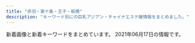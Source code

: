 ```yaml
---
title: "赤羽・東十条・王子・板橋"
description: "キーワード別にの巨乳アジアン・チャイナエステ嬢情報をまとめました。"
---
```


新着画像と新着キーワードをまとめています。
2021年06月17日の情報です。

<DmmAffiliateIns />
<KeywordTable
  shops={
    [
    {
        "station": "\u84ee\u6839\u99c5\u6771\u53e3",
        "name": "\u767e\u5408",
        "img_links": [
            "http://www.l-yuri.work/images/5.png",
            "http://www.l-yuri.work/images/tel.jpg",
            "http://www.l-yuri.work/images/staff_t.jpg",
            "http://www.l-yuri.work/staff/emi.jpg",
            "http://www.l-yuri.work/staff/miki.jpg",
            "http://www.l-yuri.work/images/tg.jpg",
            "http://www.l-yuri.work/images/h_line.jpg",
            "http://www.l-yuri.work/img/emi1.jpg",
            "http://www.l-yuri.work/images/sys.png",
            "http://www.l-yuri.work/images/int2.png",
            "http://www.l-yuri.work/images/head.jpg",
            "http://www.l-yuri.work/img/rina1.jpg",
            "http://www.l-yuri.work/images/mobile.jpg",
            "http://www.l-yuri.work/images/int1.png",
            "http://www.l-yuri.work/images/4.png",
            "http://www.l-yuri.work/staff/aki.jpg",
            "http://www.l-yuri.work/images/2.png",
            "http://www.l-yuri.work/images/s1.png",
            "http://www.l-yuri.work/staff/kaori.jpg",
            "http://www.l-yuri.work/images/3.png",
            "http://www.l-yuri.work/images/news.png",
            "http://www.l-yuri.work/images/interior_t.jpg",
            "http://www.l-yuri.work/img/kaori1.jpg",
            "http://www.l-yuri.work/img/aki1.jpg",
            "http://www.l-yuri.work/images/1.png",
            "http://www.l-yuri.work/img/miki1.jpg",
            "http://www.l-yuri.work/staff/rina.jpg"
        ],
        "url": "http://www.l-yuri.work/",
        "keywords": {}
    },
    {
        "station": "JR\u8d64\u7fbd\u99c5\u5357\u53e3",
        "keywords": {},
        "url": "http://esthe-taiwanaroma.com/",
        "img_links": [
            "http://esthe-taiwanaroma.com/img/emi001.jpg",
            "http://esthe-taiwanaroma.com/img/erika01.jpg",
            "http://esthe-taiwanaroma.com/img/head_img.png",
            "http://esthe-taiwanaroma.com/img/iphone.png",
            "http://esthe-taiwanaroma.com/img/hina.jpg",
            "http://esthe-taiwanaroma.com/img/topbg02.jpg",
            "http://esthe-taiwanaroma.com/img/mask01.jpg",
            "http://esthe-taiwanaroma.com/img/kasumi.jpg",
            "http://esthe-taiwanaroma.com/img/corona-4.jpg",
            "http://esthe-taiwanaroma.com/img/4ugai.png",
            "http://esthe-taiwanaroma.com/img/1purazuma.png",
            "http://esthe-taiwanaroma.com/img/corona-3.jpg",
            "http://esthe-taiwanaroma.com/img/miyu.jpg",
            "http://esthe-taiwanaroma.com/img/mami03.png",
            "http://esthe-taiwanaroma.com/img/mika2.jpg",
            "http://esthe-taiwanaroma.com/img/mask04.jpg",
            "http://esthe-taiwanaroma.com/img/aoi.jpg",
            "http://esthe-taiwanaroma.com/img/3kenon.png",
            "http://esthe-taiwanaroma.com/img/mask03.jpg",
            "http://esthe-taiwanaroma.com/img/sara002.jpg",
            "http://esthe-taiwanaroma.com/img/mask02.jpg",
            "http://esthe-taiwanaroma.com/img/mask05.jpg",
            "http://esthe-taiwanaroma.com/img/ami.jpg",
            "http://esthe-taiwanaroma.com/img/photo_01.jpg",
            "http://esthe-taiwanaroma.com/img/pagetop.png",
            "http://esthe-taiwanaroma.com/img/corona-5.jpg",
            "http://esthe-taiwanaroma.com/img/yuki.jpg",
            "http://esthe-taiwanaroma.com/img/2biore.png",
            "http://esthe-taiwanaroma.com/img/mami.jpg",
            "http://esthe-taiwanaroma.com/img/anna.png",
            "http://esthe-taiwanaroma.com/img/sara2.jpg",
            "http://esthe-taiwanaroma.com/img/corona-2.jpg",
            "http://esthe-taiwanaroma.com/img/tel_img.png"
        ],
        "name": "\u53f0\u6e7e\u30a2\u30ed\u30de"
    },
    {
        "keywords": {
            "C": 15,
            "E": 6,
            "86": 8,
            "85": 2,
            "87": 6,
            "D": 10
        },
        "img_links": [
            "http://www.cocosia.work/staff/mao1.jpg",
            "http://www.cocosia.work/img/int3_sp.jpg",
            "http://www.cocosia.work/staff/hina.jpg",
            "http://www.cocosia.work/staff/yuyu1.jpg",
            "http://www.cocosia.work/img/int2_sp.jpg",
            "http://www.cocosia.work/img/int1_sp.jpg",
            "http://www.cocosia.work/img/i_tel.png",
            "http://www.cocosia.work/img/concept_sp.jpg",
            "http://www.cocosia.work/staff/rea1.jpg",
            "http://www.cocosia.work/staff/mao.jpg",
            "http://www.cocosia.work/img/int3.jpg",
            "http://www.cocosia.work/staff/mika.jpg",
            "http://www.cocosia.work/img/bn_contact.jpg",
            "http://www.cocosia.work/staff/rea.jpg",
            "http://www.cocosia.work/staff/riya.jpg",
            "http://www.cocosia.work/img/bn_howto.jpg",
            "http://www.cocosia.work/staff/mika1.jpg",
            "http://www.cocosia.work/img/int2.jpg",
            "http://www.cocosia.work/img/bn_howto_sp.jpg",
            "http://www.cocosia.work/img/concept.jpg",
            "http://www.cocosia.work/img/bn_contact_sp.jpg",
            "http://www.cocosia.work/staff/hina1.jpg",
            "http://www.cocosia.work/staff/riya1.jpg",
            "http://www.cocosia.work/img/header_info.png",
            "http://www.cocosia.work/img/int1.jpg",
            "http://www.cocosia.work/staff/yuyu.jpg"
        ],
        "url": "http://www.cocosia.work/",
        "station": "JR\u8d64\u7fbd\u99c5\u897f\u53e3",
        "name": "Cocosia \uff5e\u30b3\u30b3\u30b7\u30a2\uff5e"
    },
    {
        "img_links": [
            "http://coconat.work/images/staff_t.jpg",
            "http://coconat.work/images/m-head01.jpg",
            "http://coconat.work/images/m-top004.jpg",
            "http://coconat.work/staff/yuyu1.jpg",
            "http://coconat.work/images/news_t.jpg",
            "http://coconat.work/staff/rina1.jpg",
            "http://coconat.work/images/interior_t.jpg",
            "http://coconat.work/staff/ayaka1.jpg",
            "http://coconat.work/staff/yuko1.jpg",
            "http://coconat.work/images/news.jpg",
            "http://coconat.work/images/call.png"
        ],
        "keywords": {
            "85": 5,
            "D": 10,
            "87": 5,
            "86": 10,
            "E": 5,
            "C": 5
        },
        "url": "http://coconat.work/",
        "station": "JR\u8d64\u7fbd\u99c5\u6771\u53e3",
        "name": "\u30b3\u30b3\u30ca\u30c3\u30c4"
    },
    {
        "name": "\u83ef\u8276",
        "station": "JR\u8d64\u7fbd\u99c5\u6771\u53e3",
        "url": "http://www.kaen.relaxmens.com/",
        "keywords": {
            "D": 6,
            "C": 30,
            "86": 6,
            "E": 6,
            "87": 6,
            "85": 30
        },
        "img_links": [
            "http://www.kaen.relaxmens.com/files/007.jpg",
            "http://www.kaen.relaxmens.com/images/acc2.jpg",
            "http://www.kaen.relaxmens.com/images/img_tel.png",
            "http://www.kaen.relaxmens.com/images/tit_new.png",
            "http://www.kaen.relaxmens.com/images/acc1.jpg",
            "http://www.kaen.relaxmens.com/images/maining.jpg",
            "http://www.kaen.relaxmens.com/images/kanban.jpg",
            "http://www.kaen.relaxmens.com/files/009.jpg",
            "http://www.kaen.relaxmens.com/images/acc4.jpg",
            "http://www.kaen.relaxmens.com/images/sp_tit_new.png",
            "http://www.kaen.relaxmens.com/files/005.jpg",
            "http://www.kaen.relaxmens.com/images/acc3.jpg",
            "http://www.kaen.relaxmens.com/images/sp_top.jpg",
            "http://www.kaen.relaxmens.com/images/acc5.jpg",
            "http://www.kaen.relaxmens.com/images/top.jpg",
            "http://www.kaen.relaxmens.com/files/008.jpg",
            "http://www.kaen.relaxmens.com/files/002.jpg",
            "http://www.kaen.relaxmens.com/files/006.jpg",
            "http://www.kaen.relaxmens.com/files/001.jpg",
            "http://www.kaen.relaxmens.com/images/tit_therapist.png",
            "http://www.kaen.relaxmens.com/images/sp_tit_therapist.png"
        ]
    },
    {
        "station": "\u5c3e\u4e45\u99c5",
        "keywords": {},
        "url": "https://nippori-massage.com/",
        "img_links": [
            "https://nippori-massage.com/images/main-sp.jpg",
            "https://nippori-massage.com/images/esthe2.jpg",
            "https://nippori-massage.com/footer/footer-tel.png",
            "https://nippori-massage.com/footer/footer-staff.png",
            "https://nippori-massage.com/images/qrcode.png",
            "https://nippori-massage.com//icon/facebook.png",
            "https://nippori-massage.com/images/header3.png",
            "https://nippori-massage.com/images/obi.jpg",
            "https://nippori-massage.com/icon/facebook.png",
            "https://nippori-massage.com/line/10min-coupon.png",
            "https://nippori-massage.com/room/room-l4.jpg",
            "https://nippori-massage.com/line/line-qr.png",
            "https://nippori-massage.com/images/main1.jpg",
            "https://nippori-massage.com/images/clear.png",
            "https://nippori-massage.com/mens-esthe/2021/04/15/sakura-s1.jpg",
            "https://nippori-massage.com/images/esthe4.jpg",
            "https://nippori-massage.com/images/esthe1.jpg",
            "https://nippori-massage.com/staff/sakura-l1.jpg",
            "https://nippori-massage.com/staff/sakura-s1.jpg",
            "https://nippori-massage.com/icon/twitter.png",
            "https://scdn.line-apps.com/n/line_add_friends/btn/ja.png",
            "https://nippori-massage.com/icon/line.png",
            "https://nippori-massage.com/images/line_friend.png",
            "https://nippori-massage.com/images/esthe3.jpg",
            "https://nippori-massage.com/room/room-l3.jpg",
            "https://nippori-massage.com/room/room-l1.jpg",
            "https://nippori-massage.com/room/room-l2.jpg",
            "https://nippori-massage.com/icon/yelp.png",
            "https://nippori-massage.com/footer/footer-line.png"
        ],
        "name": "\u56de\u697d\u82d1"
    },
    {
        "img_links": [
            "https://higashijujo-mensesthe.com/2019/08/10/kimi-s1.jpg",
            "https://higashijujo-mensesthe.com/menu/home.png",
            "https://higashijujo-mensesthe.com/staff/kimi-l1.jpg",
            "https://higashijujo-mensesthe.com/staff/kimi-s1.jpg",
            "https://higashijujo-mensesthe.com/button/blog.png",
            "https://higashijujo-mensesthe.com/icon/twitter.png",
            "https://higashijujo-mensesthe.com/images/main1.jpg",
            "https://higashijujo-mensesthe.com/room/esthe1.jpg",
            "https://higashijujo-mensesthe.com/staff/satomi-l1.jpg",
            "https://higashijujo-mensesthe.com/icon/yelp.png",
            "https://higashijujo-mensesthe.com/room/room-l3.jpg",
            "https://higashijujo-mensesthe.com/button/staff.png",
            "https://higashijujo-mensesthe.com/button/home.png",
            "https://higashijujo-mensesthe.com/menu/info.png",
            "https://higashijujo-mensesthe.com/staff/rika-l1.jpg",
            "https://higashijujo-mensesthe.com/staff/runa-s1.jpg",
            "https://higashijujo-mensesthe.com/staff/satomi-s1.jpg",
            "https://higashijujo-mensesthe.com/staff/rika-s1.jpg",
            "https://higashijujo-mensesthe.com/room/room-l1.jpg",
            "https://higashijujo-mensesthe.com/images/clear.png",
            "https://higashijujo-mensesthe.com/2019/08/23/satomi-s1.jpg",
            "https://higashijujo-mensesthe.com/images/qrcode.png",
            "https://higashijujo-mensesthe.com/icon/facebook.png",
            "https://higashijujo-mensesthe.com/staff/lime-s1.jpg",
            "https://higashijujo-mensesthe.com/images/footer-r.png",
            "https://higashijujo-mensesthe.com/images/main-sp.jpg",
            "https://higashijujo-mensesthe.com/images/header3.png",
            "https://higashijujo-mensesthe.com/room/esthe3.jpg",
            "https://higashijujo-mensesthe.com/2019/10/21/rika-s1.jpg",
            "https://higashijujo-mensesthe.com/2020/02/29/lime-s1.jpg",
            "https://higashijujo-mensesthe.com/staff/runa-l1.jpg",
            "https://higashijujo-mensesthe.com/icon/line.png",
            "https://higashijujo-mensesthe.com/room/esthe2.jpg",
            "https://higashijujo-mensesthe.com/staff/kimi-l2.jpg",
            "https://higashijujo-mensesthe.com/staff/kimi-s2.jpg",
            "https://higashijujo-mensesthe.com/room/room-l2.jpg",
            "https://higashijujo-mensesthe.com/images/footer-l.png",
            "https://higashijujo-mensesthe.com/room/room-l4.jpg",
            "https://higashijujo-mensesthe.com/menu/gallery.png",
            "https://higashijujo-mensesthe.com/menu/friend.png",
            "https://higashijujo-mensesthe.com/menu/blog.png",
            "https://higashijujo-mensesthe.com/images/camp.jpg",
            "https://higashijujo-mensesthe.com/2019/08/22/runa-s1.jpg",
            "https://higashijujo-mensesthe.com/staff/lime-l1.jpg"
        ],
        "name": "Love Sea",
        "station": "JR\u6771\u5341\u6761\u99c5\u5317\u53e3",
        "url": "https://higashijujo-mensesthe.com/",
        "keywords": {}
    },
    {
        "img_links": [
            "http://oji.pink/images/mobile.jpg",
            "http://oji.pink/images/r4.jpg",
            "http://oji.pink/images/r1.jpg",
            "http://oji.pink/images/r3.jpg",
            "http://oji.pink/images/r2.jpg",
            "http://oji.pink/images/top.jpg",
            "http://oji.pink/images/g1.jpg",
            "http://oji.pink/images/new1.jpg",
            "http://oji.pink/images/zi_staff.png",
            "http://oji.pink/images/zi_link.png",
            "http://oji.pink/images/1.png",
            "http://oji.pink/images/yuki.jpg",
            "http://oji.pink/images/g5.jpg",
            "http://oji.pink/images/g0.jpg",
            "http://oji.pink/images/g7.jpg",
            "http://oji.pink/images/g2.jpg",
            "http://oji.pink/images/aki.jpg",
            "http://oji.pink/images/3.png"
        ],
        "name": "\u7f8e\u5065",
        "keywords": {
            "C": 15
        },
        "url": "http://oji.pink/",
        "station": "JR\u738b\u5b50\u99c5\u5317\u53e3"
    },
    {
        "img_links": [
            "http://lastpara.net/image/cast/cast_286_1_l.jpg",
            "http://lastpara.net/image/cast/cast_256_1_l.jpg",
            "http://lastpara.net/image/cast/cast_259_1_s.jpg",
            "http://lastpara.net/image/cast/cast_259_1_l.jpg",
            "http://lastpara.net/img/recuit.png",
            "http://lastpara.net/image/cast/cast_263_1_s.jpg",
            "http://lastpara.net/image/cast/cast_286_1_s.jpg",
            "http://lastpara.net/image/cast/cast_256_1_s.jpg",
            "http://lastpara.net/image/cast/cast_287_1_l.jpg",
            "http://lastpara.net/image/cast/cast_265_1_l.jpg",
            "http://lastpara.net/image/cast/cast_261_1_l.jpg",
            "http://lastpara.net/img/news-ttl.jpg",
            "http://lastpara.net/image/cast/cast_262_1_l.jpg",
            "http://lastpara.net/image/cast/cast_263_1_l.jpg",
            "http://lastpara.net/img/event/camp_top_02.jpg",
            "http://lastpara.net/image/cast/cast_287_1_s.jpg",
            "http://lastpara.net/image/cast/cast_265_1_s.jpg",
            "http://lastpara.net/image/cast/cast_255_1_l.jpg"
        ],
        "keywords": {
            "86": 4,
            "85": 9,
            "90": 2,
            "84": 4
        },
        "url": "http://lastpara.net/",
        "name": "Last Paradise \uff5e\u30e9\u30b9\u30c8\u30d1\u30e9\u30c0\u30a4\u30b9\uff5e",
        "station": "JR\u8d64\u7fbd\u99c5\u5357\u53e3"
    },
    {
        "station": "JR\u8d64\u7fbd\u99c5\u6771\u53e3",
        "url": "http://angel-aroma.net/",
        "name": "\u30c0\u30fc\u30ea\u30f3",
        "keywords": {
            "84": 2,
            "87": 2,
            "82": 2,
            "86": 4
        },
        "img_links": [
            "http://angel-aroma.net/img/top.jpg",
            "http://angel-aroma.net/img/m20.jpg",
            "http://angel-aroma.net/img/stafft.jpg",
            "http://angel-aroma.net/img/m5.jpg",
            "http://angel-aroma.net/img/sta5.jpg",
            "http://angel-aroma.net/img/m4.jpg",
            "http://angel-aroma.net/img/sta6.jpg",
            "http://angel-aroma.net/img/m3.jpg",
            "http://angel-aroma.net/img/sta1.jpg",
            "http://angel-aroma.net/img/m6.jpg",
            "http://angel-aroma.net/img/m1.jpg",
            "http://angel-aroma.net/img/m30.jpg",
            "http://angel-aroma.net/img/sta2.jpg",
            "http://angel-aroma.net/img/no.png",
            "http://angel-aroma.net/img/m2.jpg",
            "http://angel-aroma.net/img/m10.jpg",
            "http://angel-aroma.net/img/qr.jpg",
            "http://angel-aroma.net/img/sta3.jpg"
        ]
    },
    {
        "img_links": [
            "http://www.goodtime.iesjp.com/files/006.jpg",
            "http://www.goodtime.iesjp.com/photo_news/upimg/6226360739cbd5fa6e_0.jpg",
            "http://www.goodtime.iesjp.com/files/003.jpg",
            "http://www.goodtime.iesjp.com/photo_news/upimg/22286608910ac9b0db_0.jpg",
            "http://www.goodtime.iesjp.com/images/m-left.jpg",
            "http://www.goodtime.iesjp.com/photo_news/upimg/1591860540114b630a_0.jpg",
            "http://www.goodtime.iesjp.com/images/m-top-right02.jpg",
            "http://www.goodtime.iesjp.com/photo_news/upimg/3462960a1ab283cd4a_0.jpg",
            "http://www.goodtime.iesjp.com/images/m-top-right01.jpg",
            "http://www.goodtime.iesjp.com/images/m-top-right03.jpg",
            "http://www.goodtime.iesjp.com/images/m-head.jpg",
            "http://www.goodtime.iesjp.com/files/007.jpg",
            "http://www.goodtime.iesjp.com/images/m-top03.jpg",
            "http://www.goodtime.iesjp.com/images/call.png",
            "http://www.goodtime.iesjp.com/images/m-right.jpg",
            "http://www.goodtime.iesjp.com/photo_news/upimg/3943160b5eaf8ad73c_1.jpg",
            "http://www.goodtime.iesjp.com/files/004.jpg",
            "http://www.goodtime.iesjp.com/images/m-top02.jpg",
            "http://www.goodtime.iesjp.com/images/m-yejiao.jpg",
            "http://www.goodtime.iesjp.com/files/001.jpg",
            "http://www.goodtime.iesjp.com/images/m-top-right04.jpg",
            "http://www.goodtime.iesjp.com/images/top-left01.jpg"
        ],
        "station": "\u8d64\u7fbd\u5ca9\u6df5\u99c52\u756a\u51fa\u53e3",
        "keywords": {
            "87": 8,
            "85": 2,
            "\u30bb\u30af\u30b7\u30fc": 3,
            "D": 8
        },
        "name": "GOOD TIME",
        "url": "http://www.goodtime.iesjp.com/"
    },
    {
        "name": "Only one \uff5e\u30aa\u30f3\u30ea\u30fc\u30ef\u30f3\uff5e",
        "url": "http://www.roserelaxation.info/",
        "station": "JR\u8d64\u7fbd\u99c5\u5357\u53e3",
        "keywords": {},
        "img_links": [
            "http://www.roserelaxation.info/upload/images/20171206_132851.jpg",
            "http://www.roserelaxation.info/upload/202007/thumb_dis/1594636246.jpg",
            "http://www.roserelaxation.info/upload/images/20170525_102731.jpg",
            "http://www.roserelaxation.info/upload/202007/1594636355.jpg",
            "http://www.roserelaxation.info/upload/201807/1531195952.jpg",
            "http://www.roserelaxation.info/upload/201708/thumb_dis/1502280972.jpg",
            "http://www.roserelaxation.info/upload/202007/thumb/1594636246.jpg",
            "http://www.roserelaxation.info/upload/201801/1517150493.jpg",
            "http://www.roserelaxation.info/upload/images/20171206_133002.jpg",
            "http://www.roserelaxation.info/upload/202008/1598846272.jpg",
            "http://www.roserelaxation.info/upload/202007/thumb_dis/1594636322.jpg",
            "http://www.roserelaxation.info/upload/202007/1594636684.jpg",
            "http://www.roserelaxation.info/upload/201807/thumb_dis/1531195952.jpg",
            "http://www.roserelaxation.info/upload/images/20171206_132823.jpg",
            "http://www.roserelaxation.info/upload/201712/thumb/1512155748.jpg",
            "http://www.roserelaxation.info/upload/202007/thumb_dis/1594636355.jpg",
            "http://www.roserelaxation.info/upload/202007/thumb/1594636684.jpg",
            "http://www.roserelaxation.info/upload/202007/thumb/1594636355.jpg",
            "http://www.roserelaxation.info/upload/201712/thumb_dis/1512155748.jpg",
            "http://www.roserelaxation.info/upload/201801/thumb_dis/1517150493.jpg",
            "http://www.roserelaxation.info/upload/201807/thumb_dis/1531197286.jpg",
            "http://www.roserelaxation.info/upload/201807/thumb/1531195952.jpg",
            "http://www.roserelaxation.info/upload/images/20171206_132919.jpg",
            "http://www.roserelaxation.info/upload/201807/1531195547.jpg",
            "http://www.roserelaxation.info/upload/201808/thumb_dis/1535596152.jpg",
            "http://www.roserelaxation.info/upload/images/20170613_104732.jpg",
            "http://www.roserelaxation.info/upload/201801/thumb/1517150493.jpg",
            "http://www.roserelaxation.info/upload/images/20171214_032900.jpg",
            "http://www.roserelaxation.info/upload/images/20170706_091357.jpg",
            "http://www.roserelaxation.info/upload/201712/1512155748.jpg",
            "http://www.roserelaxation.info/upload/202007/thumb_dis/1594636684.jpg",
            "http://www.roserelaxation.info/upload/201807/thumb_dis/1531195547.jpg",
            "http://www.roserelaxation.info/upload/201708/1502280972.jpg",
            "http://www.roserelaxation.info/upload/201807/1531197286.jpg",
            "http://www.roserelaxation.info/upload/201707/1499300573.jpg",
            "http://www.roserelaxation.info/upload/202007/1594636246.jpg",
            "http://www.roserelaxation.info/upload/201807/thumb/1531195547.jpg"
        ]
    },
    {
        "keywords": {
            "E": 3,
            "84": 1,
            "C": 1,
            "85": 1,
            "D": 3,
            "86": 2,
            "89": 1,
            "87": 2
        },
        "img_links": [
            "http://www.e-baby.work/img/all/icon2.png",
            "http://www.e-baby.work/staff/rina1.jpg",
            "http://www.e-baby.work/staff/karen1.jpg",
            "http://www.e-baby.work/img/all/loader.png",
            "http://www.e-baby.work/staff/yuka1.jpg",
            "http://www.e-baby.work/staff/haru1.jpg",
            "http://www.e-baby.work/staff/mihoc.jpg",
            "http://www.e-baby.work/staff/maya1.jpg",
            "http://www.e-baby.work/staff/kumi1.jpg",
            "http://www.e-baby.work/staff/miho1.jpg"
        ],
        "name": "\u30a2\u30a4\u30ea\u30b9",
        "station": "JR\u8d64\u7fbd\u99c5\u6771\u53e3",
        "url": "http://www.e-baby.work/"
    },
    {
        "station": "JR\u738b\u5b50\u99c5\u5317\u53e3",
        "keywords": {},
        "img_links": [],
        "url": "https://kirakira.xyz.mn/",
        "name": "Lucky"
    },
    {
        "name": "\u30e1\u30eb\u30c6\u30a3\u2015\u30e9\u30f4",
        "url": "http://meltylove.xyz/",
        "station": "JR\u8d64\u7fbd\u99c5",
        "keywords": {
            "87": 2,
            "D": 4,
            "86": 9,
            "88": 2,
            "C": 6,
            "84": 6
        },
        "img_links": [
            "http://meltylove.xyz/images/s1.png",
            "http://meltylove.xyz/images/g1.jpg",
            "http://meltylove.xyz/images/room1.jpg",
            "http://meltylove.xyz/images/g2.jpg",
            "http://meltylove.xyz/images/r2.png",
            "http://meltylove.xyz/images/end.png",
            "http://meltylove.xyz/images/g0.jpg",
            "http://meltylove.xyz/images/top.jpg",
            "http://meltylove.xyz/images/new.png",
            "http://meltylove.xyz/images/g3.jpg",
            "http://meltylove.xyz/images/room4.png",
            "http://meltylove.xyz/images/s3.png",
            "http://meltylove.xyz/images/r1.png",
            "http://meltylove.xyz/images/room2.png",
            "http://meltylove.xyz/images/room3.png",
            "http://meltylove.xyz/images/r3.png",
            "http://meltylove.xyz/images/g5.jpg",
            "http://meltylove.xyz/images/g4.jpg"
        ]
    },
    {
        "url": "http://esthe-japan.work/flower/",
        "img_links": [
            "http://esthe-japan.work/flower/upload/202004/1588153474.png"
        ],
        "keywords": {
            "87": 3,
            "88": 3,
            "98": 1,
            "\u30bb\u30af\u30b7\u30fc": 6,
            "89": 3
        },
        "station": "JR\u8d64\u7fbd\u99c5\u5357\u6539\u672d\u53e3(\u6771)",
        "name": "FLOWER"
    },
    {
        "url": "http://shanshan-esthe.com/",
        "keywords": {
            "86": 2,
            "D": 2
        },
        "name": "\u9999\u9999",
        "img_links": [
            "http://shanshan-esthe.com/img/st16.jpg",
            "http://shanshan-esthe.com/img/sta0.jpg",
            "http://shanshan-esthe.com/img/no.png",
            "http://shanshan-esthe.com/img/st14.jpg",
            "http://shanshan-esthe.com/img/sta14.jpg"
        ],
        "station": "JR\u6771\u5341\u6761\u99c5\u5317\u53e3"
    },
    {
        "url": "http://figret.xyz/",
        "keywords": {
            "D": 5,
            "C": 1,
            "85": 2,
            "87": 1,
            "\u4e73": 1
        },
        "name": "\u7e01\u697d",
        "station": "JR\u5341\u6761\u99c5\u5357\u53e3",
        "img_links": [
            "http://figret.xyz/static/picture/girls-bar.png",
            "http://figret.xyz/uploads/200520/1-200520100430557.jpg",
            "http://figret.xyz/uploads/200520/1-200520100455411.jpg",
            "http://figret.xyz/static/picture/bar-news.png",
            "http://figret.xyz/uploads/200520/1-200520094144146.jpg",
            "http://figret.xyz/uploads/210515/1-2105151454123F.jpg",
            "http://figret.xyz/static/picture/bar-infomation.png",
            "http://figret.xyz/static/picture/bar-inte.png",
            "http://figret.xyz/static/picture/info_text.jpg",
            "http://figret.xyz/static/picture/info1.jpg",
            "http://figret.xyz/static/picture/bar-girls.png",
            "http://figret.xyz/uploads/210517/1-21051G0253T50.jpg",
            "http://figret.xyz/static/picture/info2.jpg",
            "http://figret.xyz/uploads/210501/1-2105011FK05b.jpg"
        ]
    },
    {
        "url": "https://wagaya.xyz.mn/",
        "station": "JR\u738b\u5b50\u99c5\u4e2d\u592e\u53e3",
        "name": "\u6211\u304c\u5bb6",
        "keywords": {
            "85": 10,
            "86": 5,
            "83": 5,
            "C": 11,
            "D": 20
        },
        "img_links": [
            "https://wagaya.xyz.mn/images/mobile.jpg",
            "https://wagaya.xyz.mn/photos/sites/56/2021/04/2021041205512892.jpg",
            "https://wagaya.xyz.mn/photos/sites/56/2021/06/2021061105332195.jpg",
            "https://wagaya.xyz.mn/images/top.jpg",
            "https://wagaya.xyz.mn/images/s_staff.png",
            "https://wagaya.xyz.mn/photos/sites/56/2021/04/202104050602539.jpg",
            "https://wagaya.xyz.mn/images/s_news.png",
            "https://wagaya.xyz.mn/images/nbj1.png",
            "https://wagaya.xyz.mn/photos/sites/56/2021/04/2021041205512961.jpg"
        ]
    },
    {
        "url": "http://www.crossu.xyz/",
        "img_links": [
            "http://www.crossu.xyz/templets/default/picture/rec1.png",
            "http://www.crossu.xyz/templets/default/picture/head.jpg",
            "http://www.crossu.xyz/uploads/200528/1-20052Q52142229.jpg",
            "http://www.crossu.xyz/templets/default/picture/staff_t.jpg",
            "http://www.crossu.xyz/templets/default/picture/interior_t.jpg",
            "http://www.crossu.xyz/uploads/allimg/180620/1-1P6201013133b.jpg",
            "http://www.crossu.xyz/templets/default/picture/news.jpg",
            "http://www.crossu.xyz/uploads/191119/1-19111915043V27.jpg",
            "http://www.crossu.xyz/uploads/181211/1-1Q2111433162D.jpg",
            "http://www.crossu.xyz/uploads/180620/1-1P62010193X63.jpg",
            "http://www.crossu.xyz/uploads/191129/1-19112914393CK.jpg",
            "http://www.crossu.xyz/uploads/190924/1-1Z9241056212J.jpg",
            "http://www.crossu.xyz/uploads/180620/1-1P62010154K00.png",
            "http://www.crossu.xyz/uploads/180621/1-1P621101232H4.jpg"
        ],
        "keywords": {
            "\u30bb\u30af\u30b7\u30fc": 5
        },
        "station": "JR\u738b\u5b50\u99c5\u5317\u53e3",
        "name": "\u685c\u306e\u604b"
    },
    {
        "keywords": {
            "86": 1,
            "87": 4,
            "D": 5
        },
        "url": "http://www.darling.esjp.info/",
        "img_links": [
            "http://www.darling.esjp.info/files/002.jpg",
            "http://www.darling.esjp.info/img/nav-003.png",
            "http://www.darling.esjp.info/img/nav-004.png",
            "http://www.darling.esjp.info/files/003.jpg",
            "http://www.darling.esjp.info/img/top01.png",
            "http://www.darling.esjp.info/img/tel.png",
            "http://www.darling.esjp.info/img/nav-002.png",
            "http://www.darling.esjp.info/files/007.jpg",
            "http://www.darling.esjp.info/img/nav-001.png",
            "http://www.darling.esjp.info/img/nav-005.png",
            "http://www.darling.esjp.info/files/001.jpg",
            "http://www.darling.esjp.info/files/008.jpg",
            "http://www.darling.esjp.info/img/stb.jpg",
            "http://www.darling.esjp.info/img/stt.jpg",
            "http://www.darling.esjp.info/img/nav-006.png"
        ],
        "name": "Darling \uff5e\u30c0\u30fc\u30ea\u30f3\uff5e",
        "station": "JR\u8d64\u7fbd\u99c5\u5357\u53e3"
    },
    {
        "station": "JR\u6771\u5341\u6761\u99c5\u5317\u53e3",
        "url": "http://yuri.msa.jp/",
        "keywords": {
            "86": 3,
            "85": 3,
            "84": 3,
            "83": 3
        },
        "name": "\u767e\u5408",
        "img_links": [
            "http://yuri.msa.jp/images/top1.jpg",
            "http://yuri.msa.jp/images/ser2.jpg",
            "http://yuri.msa.jp/images/staff_04.jpg",
            "http://yuri.msa.jp/images/staff_06.jpg",
            "http://yuri.msa.jp/images/ser1.jpg",
            "http://yuri.msa.jp/layer/images/top/top_05.jpg",
            "http://yuri.msa.jp/layer/images/top/top_06.jpg",
            "http://yuri.msa.jp/images/staff_02.jpg",
            "http://yuri.msa.jp/images/info.png",
            "http://yuri.msa.jp/images/staff_03.jpg",
            "http://yuri.msa.jp/images/staff_bj1.png",
            "http://yuri.msa.jp/layer/images/top/top_04.jpg",
            "http://yuri.msa.jp/images/1.jpg",
            "http://yuri.msa.jp/images/s_service.png",
            "http://yuri.msa.jp/images/ser3.jpg",
            "http://yuri.msa.jp/layer/images/top/top_08.png",
            "http://yuri.msa.jp/images/wenzi-staff.png",
            "http://yuri.msa.jp/images/s_info.png",
            "http://yuri.msa.jp/images/staff_01.jpg",
            "http://yuri.msa.jp/images/ser4.jpg",
            "http://yuri.msa.jp/layer/images/top/top_03.jpg",
            "http://yuri.msa.jp/images/staff_bj4.png",
            "http://yuri.msa.jp/layer/images/top/top_01.jpg",
            "http://yuri.msa.jp/layer/images/top.jpg",
            "http://yuri.msa.jp/layer/images/top/top_02.jpg",
            "http://yuri.msa.jp/images/top2.jpg"
        ]
    }
]
}
/>
<DmmAffiliateScript />
